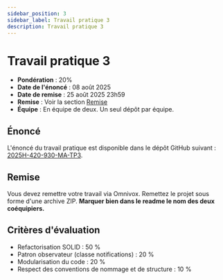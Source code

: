 ```yaml
---
sidebar_position: 3
sidebar_label: Travail pratique 3
description: Travail pratique 3
---
```


# Travail pratique 3

- **Pondération** : 20%
- **Date de l'énoncé** : 08 août 2025
- **Date de remise** : 25 août 2025 23h59
- **Remise** : Voir la section [Remise](#remise)
- **Équipe** : En équipe de deux. Un seul dépôt par équipe.

## Énoncé

L'énoncé du travail pratique est disponible dans le dépôt GitHub suivant :
[2025H-420-930-MA-TP3](https://github.com/archambaultv-prof/2025H-420-930-MA-TP3).

## Remise

Vous devez remettre votre travail via Omnivox. Remettez le projet sous forme d'une archive ZIP.
**Marquer bien dans le readme le nom des deux coéquipiers.**

## Critères d'évaluation

- Refactorisation SOLID : 50 %
- Patron observateur (classe notifications) : 20 %
- Modularisation du code : 20 %
- Respect des conventions de nommage et de structure : 10 %
